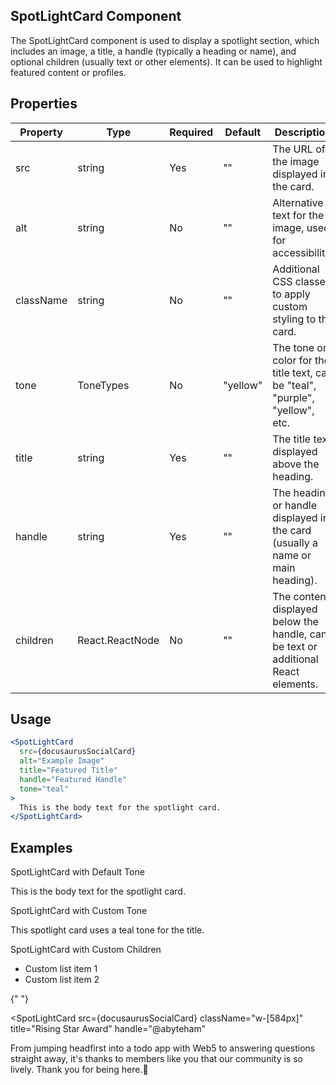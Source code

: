 
## SpotLightCard Component

<div className="component-guide text-white">
<p>The SpotLightCard component is used to display a spotlight section, which includes an image, a title, a handle (typically a heading or name), and optional children (usually text or other elements). It can be used to highlight featured content or profiles.</p>

## Properties

| Property  | Type            | Required | Default  | Description                                                                       |
| --------- | --------------- | -------- | -------- | --------------------------------------------------------------------------------- |
| src       | string          | Yes      | ""       | The URL of the image displayed in the card.                                       |
| alt       | string          | No       | ""       | Alternative text for the image, used for accessibility.                           |
| className | string          | No       | ""       | Additional CSS classes to apply custom styling to the card.                       |
| tone      | ToneTypes       | No       | "yellow" | The tone or color for the title text, can be "teal", "purple", "yellow", etc.     |
| title     | string          | Yes      | ""       | The title text displayed above the heading.                                       |
| handle    | string          | Yes      | ""       | The heading or handle displayed in the card (usually a name or main heading).     |
| children  | React.ReactNode | No       | ""       | The content displayed below the handle, can be text or additional React elements. |

## Usage

```jsx
<SpotLightCard
  src={docusaurusSocialCard}
  alt="Example Image"
  title="Featured Title"
  handle="Featured Handle"
  tone="teal"
>
  This is the body text for the spotlight card.
</SpotLightCard>
```

## Examples

<p>SpotLightCard with Default Tone</p>
<SpotLightCard
  src={NoImage}
  title="Spotlight Title"
  handle="Spotlight Handle"
  tone="yellow"
>
  This is the body text for the spotlight card.
</SpotLightCard>

<p>SpotLightCard with Custom Tone</p>
<SpotLightCard
  src={docusaurusSocialCard}
  title="Custom Tone Title"
  handle="Custom Handle"
  tone="teal"
>
  This spotlight card uses a teal tone for the title.
</SpotLightCard>

<p>SpotLightCard with Custom Children</p>
<SpotLightCard src={NoImage} title="Spotlight Title" handle="Spotlight Handle">
  <ul>
    <li>Custom list item 1</li>
    <li>Custom list item 2</li>
  </ul>
</SpotLightCard>

{" "}

<SpotLightCard
  src={docusaurusSocialCard}
  className="w-[584px]"
  title="Rising Star Award"
  handle="@abyteham"
>
  From jumping headfirst into a todo app with Web5 to answering questions
  straight away, it's thanks to members like you that our community is so
  lively. Thank you for being here.:beers:
</SpotLightCard>

</div>
